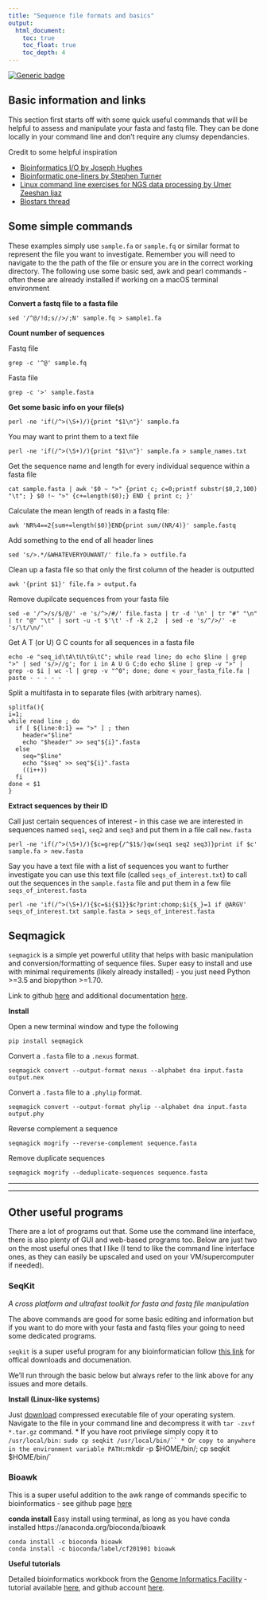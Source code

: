 ```yaml
---
title: "Sequence file formats and basics"
output:
  html_document:
    toc: true
    toc_float: true
    toc_depth: 4
---
```


[![Generic badge](https://img.shields.io/badge/Siobhon Egan-August 2019-<COLOR>.svg)](https://shields.io/)


## Basic information and links
This section first starts off with some quick useful commands that will be helpful to assess and manipulate your fasta and fastq file. They can be done locally in your command line and don't require any clumsy dependancies.

Credit to some helpful inspiration

* [Bioinformatics I/O by Joseph Hughes](http://bioinformatics.cvr.ac.uk/blog/short-command-lines-for-manipulation-fastq-and-fasta-sequence-files/)
* [Bioinformatic one-liners by Stephen Turner](https://github.com/stephenturner/oneliners#basic-awk--sed)
* [Linux command line exercises for NGS data processing by Umer Zeeshan Ijaz](http://userweb.eng.gla.ac.uk/umer.ijaz/bioinformatics/linux.html)
* [Biostars thread](https://www.biostars.org/p/17680/)

## Some simple commands

These examples simply use `sample.fa` or `sample.fq` or similar format to represent the file you want to investigate. Remember you will need to navigate to the the path of the file or ensure you are in the correct working directory.
The following use some basic sed, awk and pearl commands - often these are already installed if working on a macOS terminal environment

**Convert a fastq file to a fasta file**

```console
sed '/^@/!d;s//>/;N' sample.fq > sample1.fa
```

**Count number of sequences**

Fastq file
```console
grep -c '^@' sample.fq
```

 Fasta file
```console
grep -c '>' sample.fasta
```

**Get some basic info on your file(s)**
```console
perl -ne 'if(/^>(\S+)/){print "$1\n"}' sample.fa
```

You may want to print them to a text file
```console
perl -ne 'if(/^>(\S+)/){print "$1\n"}' sample.fa > sample_names.txt
```

Get the sequence name and length for every individual sequence within a fasta file
```console
cat sample.fasta | awk '$0 ~ ">" {print c; c=0;printf substr($0,2,100) "\t"; } $0 !~ ">" {c+=length($0);} END { print c; }'
```

Calculate the mean length of reads in a fastq file:
```console
awk 'NR%4==2{sum+=length($0)}END{print sum/(NR/4)}' sample.fastq
```

Add something to the end of all header lines
```console
sed 's/>.*/&WHATEVERYOUWANT/' file.fa > outfile.fa
```

Clean up a fasta file so that only the first column of the header is outputted
```console
awk '{print $1}' file.fa > output.fa
```

Remove dupilcate sequences from your fasta file
```console
sed -e '/^>/s/$/@/' -e 's/^>/#/' file.fasta | tr -d '\n' | tr "#" "\n" | tr "@" "\t" | sort -u -t $'\t' -f -k 2,2  | sed -e 's/^/>/' -e 's/\t/\n/'
```

Get A T (or U) G C counts for all sequences in a fasta file
```console
echo -e "seq_id\tA\tU\tG\tC"; while read line; do echo $line | grep ">" | sed 's/>//g'; for i in A U G C;do echo $line | grep -v ">" | grep -o $i | wc -l | grep -v "^0"; done; done < your_fasta_file.fa | paste - - - - -
```

Split a multifasta in to separate files (with arbitrary names).
```console
splitfa(){
i=1;
while read line ; do
  if [ ${line:0:1} == ">" ] ; then
    header="$line"
    echo "$header" >> seq"${i}".fasta
  else
    seq="$line"
    echo "$seq" >> seq"${i}".fasta
    ((i++))
  fi
done < $1
}
```

**Extract sequences by their ID**

Call just certain sequences of interest - in this case we are interested in sequences named `seq1`, `seq2` and `seq3` and put them in a file call `new.fasta`
```console
perl -ne 'if(/^>(\S+)/){$c=grep{/^$1$/}qw(seq1 seq2 seq3)}print if $c' sample.fa > new.fasta
```
Say you have a text file with a list of sequences you want to further investigate you can use this text file (called `seqs_of_interest.txt`) to call out the sequences in the `sample.fasta` file and put them in a few file `seqs_of_interest.fasta`

```console
perl -ne 'if(/^>(\S+)/){$c=$i{$1}}$c?print:chomp;$i{$_}=1 if @ARGV' seqs_of_interest.txt sample.fasta > seqs_of_interest.fasta
```

## Seqmagick

`seqmagick` is a simple yet powerful utility that helps with basic manipulation and conversion/formatting of sequence files.
Super easy to install and use with minimal requirements (likely already installed) - you just need Python >=3.5 and biopython >=1.70.

Link to github [here](https://github.com/fhcrc/seqmagick) and additional documentation [here](https://seqmagick.readthedocs.io/en/latest/).


**Install**

Open a new terminal window and type the following
```
pip install seqmagick
```

Convert a `.fasta` file to a `.nexus` format.

```
seqmagick convert --output-format nexus --alphabet dna input.fasta output.nex
```

Convert a `.fasta` file to a `.phylip` format.

```
seqmagick convert --output-format phylip --alphabet dna input.fasta output.phy
```
Reverse complement a sequence
```
seqmagick mogrify --reverse-complement sequence.fasta
```

Remove duplicate sequences
```
seqmagick mogrify --deduplicate-sequences sequence.fasta
```


***
***
## Other useful programs

There are a lot of programs out that. Some use the command line interface, there is also plenty of GUI and web-based programs too.
Below are just two on the most useful ones that I like (I tend to like the command line interface ones, as they can easily be upscaled and used on your VM/supercomputer if needed).

### SeqKit 
*A cross platform and ultrafast toolkit for fasta and fastq file manipulation*

The above commands are good for some basic editing and information but if you want to do more with your fasta and fastq files your going to need some dedicated programs.

`seqkit` is a super useful program for any bioinformatician follow [this link](https://github.com/shenwei356/seqkit) for offical downloads and documenation.

We'll run through the basic below but always refer to the link above for any issues and more details.

**Install (Linux-like systems)**

Just [download](https://github.com/shenwei356/seqkit/releases) compressed executable file of your operating system. Navigate to the file in your command line and decompress it with `tar -zxvf *.tar.gz` command.
* If you have root privilege simply copy it to `/usr/local/bin:`
    `sudo cp seqkit /usr/local/bin/``
* Or copy to anywhere in the environment variable PATH:
    `mkdir -p $HOME/bin/; cp seqkit $HOME/bin/`
    
### Bioawk

This is a super useful addition to the awk range of commands specific to bioinformatics - see github page [here](https://github.com/lh3/bioawk)

**conda install**
Easy install using terminal, as long as you have conda installed https://anaconda.org/bioconda/bioawk

```console
conda install -c bioconda bioawk
conda install -c bioconda/label/cf201901 bioawk
```

**Useful tutorials**

Detailed bioinformatics workbook from the [Genome Informatics Facility](https://gif.biotech.iastate.edu/) - tutorial available [here](https://isugenomics.github.io/bioinformatics-workbook/Appendix/bioawk-basics.html), and github account [here](https://github.com/ISUgenomics/bioinformatics-workbook).
